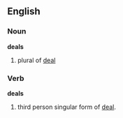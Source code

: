 ==English==

===Noun===
'''deals'''
# plural of [[deal]]

===Verb===
'''deals'''
# third person singular form of [[deal]].